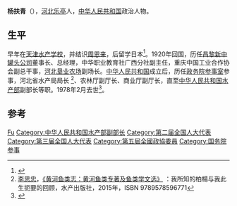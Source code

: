'''杨扶青'''（{{bd|1891年|5月10日|1978年|2月22日}}），[[河北|河北]][[乐亭|乐亭]]人，[[中华人民共和国|中华人民共和国]]政治人物。

== 生平 ==
早年在[[天津水产学校|天津水产学校]]，并结识[[周恩来|周恩来]]，后留学日本<ref>{{cite news|title=李大钊的密友杨扶青|url=http://cpc.people.com.cn/GB/69112/71148/71153/71465/4844683.html|accessdate=2015-01-18|newspaper=人民网|archive-date=2016-03-04|archive-url=https://web.archive.org/web/20160304092452/http://cpc.people.com.cn/GB/69112/71148/71153/71465/4844683.html|dead-url=no}}</ref>。1920年回国，历任[[昌黎新中罐头公司|昌黎新中罐头公司]]董事长、总经理，中华职业教育社广西分社副主任，重庆中国工业合作协会副总干事，[[河北垦业农场|河北垦业农场]]副场长。[[中华人民共和国|中华人民共和国]]成立后，历任[[政务院参事室|政务院参事室]]参事，河北省水产局局长
<ref name="Fishes_YR">[[李思忠_(鱼类学家)|李思忠]]，[https://openlibrary.org/books/OL25879703M/Fishes_of_the_Yellow_River_and_Beyond 《黄河鱼类志：黄河鱼类专著及鱼类学文选》] {{Wayback|url=https://openlibrary.org/books/OL25879703M/Fishes_of_the_Yellow_River_and_Beyond |date=20210215031550 }}：我所知的柏楊与我此生扼要的回顾，水产出版社，2015年，ISBN 9789578596771</ref>、农林厅副厅长、商业厅副厅长，直至[[中华人民共和国水产部|中华人民共和国水产部]]副部长等职。1978年2月去世<ref>{{cite news|title=杨扶青与新中学会|url=http://news.163.com/12/0520/14/81V2QC9J00014AED.html|accessdate=2015-01-18|newspaper=网易|archive-url=https://web.archive.org/web/20150118105045/http://news.163.com/12/0520/14/81V2QC9J00014AED.html|archive-date=2015-01-18|dead-url=yes}}</ref>。

== 参考 ==
{{reflist}}

{{中国政治人物小作品}}
{{国务院参事}}

{{Authority control}}
{{DEFAULTSORT:Yang杨}}
[[Category:杨姓|Fu]]
[[Category:中华人民共和国水产部副部长|Category:中华人民共和国水产部副部长]]
[[Category:第二届全国人大代表|Category:第二届全国人大代表]]
[[Category:第三届全国人大代表|Category:第三届全国人大代表]]
[[Category:第五屆全國政協委員|Category:第五屆全國政協委員]]
[[Category:国务院参事|Category:国务院参事]]